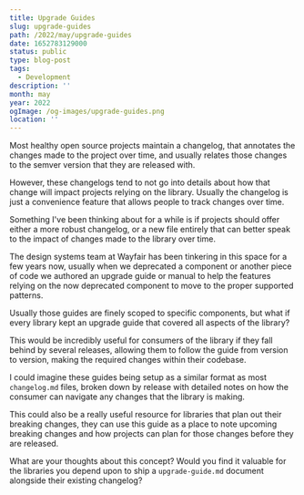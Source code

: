 ```yaml
---
title: Upgrade Guides
slug: upgrade-guides
path: /2022/may/upgrade-guides
date: 1652783129000
status: public
type: blog-post
tags:
  - Development
description: ''
month: may
year: 2022
ogImage: /og-images/upgrade-guides.png
location: ''
---
```




Most healthy open source projects maintain a changelog, that annotates the
changes made to the project over time, and usually relates those changes to the
semver version that they are released with.

However, these changelogs tend to not go into details about how that change will
impact projects relying on the library. Usually the changelog is just a
convenience feature that allows people to track changes over time.

Something I've been thinking about for a while is if projects should offer
either a more robust changelog, or a new file entirely that can better speak to
the impact of changes made to the library over time.

The design systems team at Wayfair has been tinkering in this space for a few
years now, usually when we deprecated a component or another piece of code we
authored an upgrade guide or manual to help the features relying on the now
deprecated component to move to the proper supported patterns.

Usually those guides are finely scoped to specific components, but what if every
library kept an upgrade guide that covered all aspects of the library?

This would be incredibly useful for consumers of the library if they fall behind
by several releases, allowing them to follow the guide from version to version,
making the required changes within their codebase.

I could imagine these guides being setup as a similar format as most
`changelog.md` files, broken down by release with detailed notes on how the
consumer can navigate any changes that the library is making.

This could also be a really useful resource for libraries that plan out their
breaking changes, they can use this guide as a place to note upcoming breaking
changes and how projects can plan for those changes before they are released.

What are your thoughts about this concept? Would you find it valuable for the
libraries you depend upon to ship a `upgrade-guide.md` document alongside their
existing changelog?
